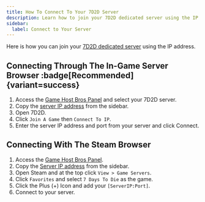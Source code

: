 ```yaml
---
title: How To Connect To Your 7D2D Server
description: Learn how to join your 7D2D dedicated server using the IP address.
sidebar:
  label: Connect to Your Server
---
```


Here is how you can join your [7D2D dedicated server](https://www.gamehostbros.com/7-days-to-die-server-hosting/) using the IP address.

## Connecting Through The In-Game Server Browser :badge[Recommended]{variant=success}

<Steps>

1. Access the [Game Host Bros Panel](https://panel.gamehostbros.com/) and select your 7D2D server.
2. Copy the [server IP address](https://www.youtube.com/watch?v=Ap7DtDF-wYg) from the sidebar.
3. Open 7D2D.
4. Click `Join A Game` then `Connect To IP`.
5. Enter the server IP address and port from your server and click Connect.
</Steps>

## Connecting With The Steam Browser 

<Steps>

1. Access the [Game Host Bros Panel](https://panel.gamehostbros.com/).
2. Copy the [Server IP address](https://www.youtube.com/watch?v=Ap7DtDF-wYg) from the sidebar.
3. Open Steam and at the top click `View > Game Servers`.
4. Click `Favorites` and select `7 Days To Die` as the game.
5. Click the Plus (+) Icon and add your `[ServerIP:Port]`.
6. Connect to your server.
</Steps>